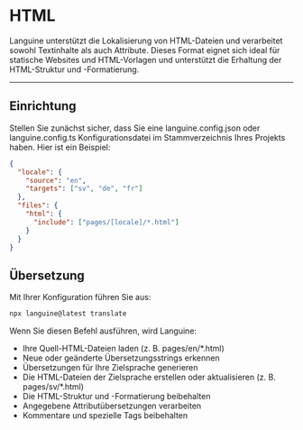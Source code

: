 # HTML

Languine unterstützt die Lokalisierung von HTML-Dateien und verarbeitet sowohl Textinhalte als auch Attribute. Dieses Format eignet sich ideal für statische Websites und HTML-Vorlagen und unterstützt die Erhaltung der HTML-Struktur und -Formatierung.

---

## Einrichtung

Stellen Sie zunächst sicher, dass Sie eine languine.config.json oder languine.config.ts Konfigurationsdatei im Stammverzeichnis Ihres Projekts haben. Hier ist ein Beispiel:

```json
{
  "locale": {
    "source": "en",
    "targets": ["sv", "de", "fr"]
  },
  "files": {
    "html": {
      "include": ["pages/[locale]/*.html"]
    }
  }
}
```

## Übersetzung

Mit Ihrer Konfiguration führen Sie aus:

```bash
npx languine@latest translate
```

Wenn Sie diesen Befehl ausführen, wird Languine:

- Ihre Quell-HTML-Dateien laden (z. B. pages/en/*.html)
- Neue oder geänderte Übersetzungsstrings erkennen
- Übersetzungen für Ihre Zielsprache generieren
- Die HTML-Dateien der Zielsprache erstellen oder aktualisieren (z. B. pages/sv/*.html)
- Die HTML-Struktur und -Formatierung beibehalten
- Angegebene Attributübersetzungen verarbeiten
- Kommentare und spezielle Tags beibehalten
